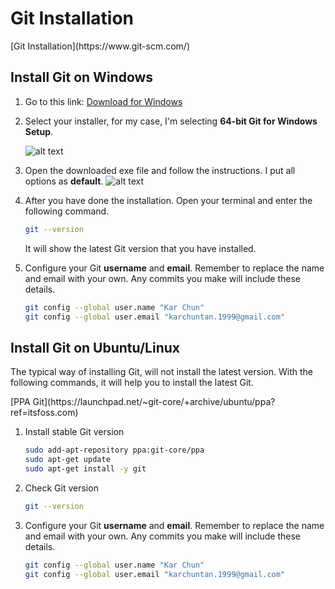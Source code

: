 # Git Installation

<Callout title="Reference">
   [Git Installation](https://www.git-scm.com/)
</Callout>

## Install Git on Windows

1. Go to this link: [Download for Windows](https://www.git-scm.com/download/win)

2. Select your installer, for my case, I'm selecting **64-bit Git for Windows Setup**.

   ![alt text](/docs/git/download-for-windows.png)

3. Open the downloaded exe file and follow the instructions. I put all options as **default**.
   ![alt text](/docs/git/done-installation.png)

4. After you have done the installation. Open your terminal and enter the following command.

   ```bash
   git --version
   ```

   It will show the latest Git version that you have installed.

5. Configure your Git **username** and **email**. Remember to replace the name and email with your own. Any commits you make will include these details.

   ```bash
   git config --global user.name "Kar Chun"
   git config --global user.email "karchuntan.1999@gmail.com"
   ```

## Install Git on Ubuntu/Linux

The typical way of installing Git, will not install the latest version. With the following commands, it will help you to install the latest Git.

<Callout title="More Information">
   [PPA Git](https://launchpad.net/~git-core/+archive/ubuntu/ppa?ref=itsfoss.com)
</Callout>

1. Install stable Git version

   ```bash
   sudo add-apt-repository ppa:git-core/ppa
   sudo apt-get update
   sudo apt-get install -y git
   ```

2. Check Git version

   ```bash
   git --version
   ```

3. Configure your Git **username** and **email**. Remember to replace the name and email with your own. Any commits you make will include these details.

   ```bash
   git config --global user.name "Kar Chun"
   git config --global user.email "karchuntan.1999@gmail.com"
   ```
